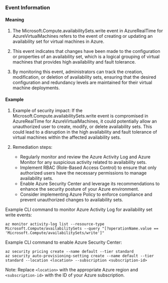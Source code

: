 
### Event Information

#### Meaning

1. The Microsoft.Compute.availabilitySets.write event in AzureRealTime for AzureVirtualMachines refers to the event of creating or updating an availability set for virtual machines in Azure.

2. This event indicates that changes have been made to the configuration or properties of an availability set, which is a logical grouping of virtual machines that provides high availability and fault tolerance.

3. By monitoring this event, administrators can track the creation, modification, or deletion of availability sets, ensuring that the desired configuration and redundancy levels are maintained for their virtual machine deployments.

#### Example

1. Example of security impact: If the Microsoft.Compute.availabilitySets.write event is compromised in AzureRealTime for AzureVirtualMachines, it could potentially allow an unauthorized user to create, modify, or delete availability sets. This could lead to a disruption in the high availability and fault tolerance of virtual machines within the affected availability sets.

2. Remediation steps:
   - Regularly monitor and review the Azure Activity Log and Azure Monitor for any suspicious activity related to availability sets.
   - Implement RBAC (Role-Based Access Control) to ensure that only authorized users have the necessary permissions to manage availability sets.
   - Enable Azure Security Center and leverage its recommendations to enhance the security posture of your Azure environment.
   - Consider implementing Azure Policy to enforce compliance and prevent unauthorized changes to availability sets.

Example CLI command to monitor Azure Activity Log for availability set write events:
```
az monitor activity-log list --resource-type Microsoft.Compute/availabilitySets --query "[?operationName.value == 'Microsoft.Compute/availabilitySets/write']"
```

Example CLI command to enable Azure Security Center:
```
az security pricing create --name default --tier standard
az security auto-provisioning-setting create --name default --tier standard --location <location> --subscription <subscription-id>
```

Note: Replace `<location>` with the appropriate Azure region and `<subscription-id>` with the ID of your Azure subscription.

